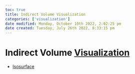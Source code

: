```yaml
---
toc: true
title: Indirect Volume Visualization
categories: ['visualization']
date modified: Monday, October 10th 2022, 2:02:25 pm
date created: Tuesday, July 26th 2022, 8:33:15 pm
---
```


# Indirect Volume [Visualization](visualization.qmd)
- [Isosurface](Isosurface.qmd)



